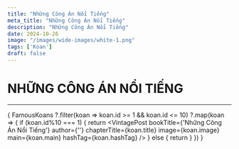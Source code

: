```yaml
---
title: "Những Công Án Nổi Tiếng"
meta_title: "Những Công Án Nổi Tiếng"
description: "Những Công Án Nổi Tiếng"
date: 2024-10-26
image: "/images/wide-images/white-1.png"
tags: ['Koan']
draft: false
---
```



<div class="container vi-koans">

  # NHỮNG CÔNG ÁN NỔI TIẾNG

  ***

  {
    FamousKoans
      ?.filter(koan => koan.id >= 1 && koan.id <= 10)
      ?.map(koan => {
        if (koan.id%10 === 1) {
          return <VintagePost bookTitle={'Những Công Án Nổi Tiếng'} author={''}
                       chapterTitle={koan.title}
                       image={koan.image}
                       main={koan.main}
                       hashTag={koan.hashTag}
          />
        } else {
          return <VintagePost
                       chapterTitle={koan.title}
                       image={koan.image}
                       main={koan.main}
                       hashTag={koan.hashTag}
          />
        }
      })
  }

</div>

